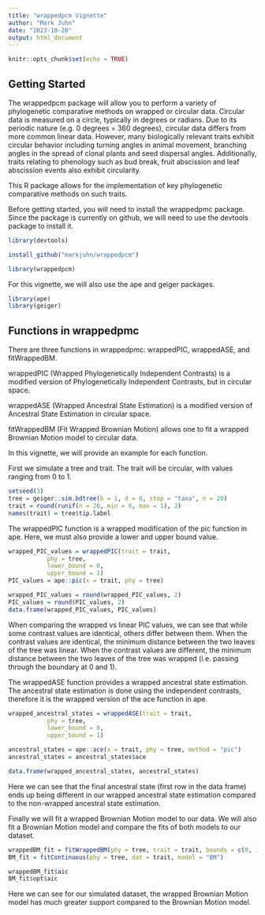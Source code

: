 ```yaml
---
title: "wrappedpcm Vignette"
author: "Mark Juhn"
date: "2023-10-20"
output: html_document
---
```


```r
knitr::opts_chunk$set(echo = TRUE)
```

## Getting Started

The wrappedpcm package will allow you to perform a variety of phylogenetic comparative methods on wrapped or circular data. 
Circular data is measured on a circle, typically in degrees or radians. Due to its periodic nature (e.g. 0 degrees = 360 degrees), circular data differs from more common linear data. However, many biologically relevant traits exhibit circular behavior including turning angles in animal movement, branching angles in the spread of clonal plants and seed dispersal angles. Additionally, traits relating to phenology such as bud break, fruit abscission and leaf abscission events also exhibit circularity. 

This R package allows for the implementation of key phylogenetic comparative methods on such traits.

Before getting started, you will need to install the wrappedpmc package. Since the package is currently on github, we will need to use the devtools package to install it.

```r
library(devtools)

install_github("markjuhn/wrappedpcm")

```

```r
library(wrappedpcm)
```

For this vignette, we will also use the ape and geiger packages.

```r
library(ape)
library(geiger)
```

## Functions in wrappedpmc

There are three functions in wrappedpmc: wrappedPIC, wrappedASE, and fitWrappedBM. 

wrappedPIC (Wrapped Phylogenetically Independent Contrasts) is a modified version of Phylogenetically Independent Contrasts, but in circular space.

wrappedASE (Wrapped Ancestral State Estimation) is a modified version of Ancestral State Estimation in circular space.

fitWrappedBM (Fit Wrapped Brownian Motion) allows one to fit a wrapped Brownian Motion model to circular data.

In this vignette, we will provide an example for each function.

First we simulate a tree and trait. The trait will be circular, with values ranging from 0 to 1.

```r
setseed(3)
tree = geiger::sim.bdtree(b = 1, d = 0, stop = "taxa", n = 20)
trait = round(runif(n = 20, min = 0, max = 1), 2)
names(trait) = tree$tip.label
```

The wrappedPIC function is a wrapped modification of the pic function in ape. Here, we must also provide a lower and upper bound value.

```r
wrapped_PIC_values = wrappedPIC(trait = trait, 
           phy = tree,
           lower_bound = 0,
           upper_bound = 1)
PIC_values = ape::pic(x = trait, phy = tree)

wrapped_PIC_values = round(wrapped_PIC_values, 2)
PIC_values = round(PIC_values, 2)
data.frame(wrapped_PIC_values, PIC_values)
```
When comparing the wrapped vs linear PIC values, we can see that while some contrast values are identical, others differ between them. When the contrast values are identical, the minimum distance between the two leaves of the tree was linear. When the contrast values are different, the minimum distance between the two leaves of the tree was wrapped (i.e. passing through the boundary at 0 and 1). 

The wrappedASE function provides a wrapped ancestral state estimation. The ancestral state estimation is done using the independent contrasts, therefore it is the wrapped version of the ace function in ape. 

```r
wrapped_ancestral_states = wrappedASE(trait = trait,
           phy = tree,
           lower_bound = 0,
           upper_bound = 1)

ancestral_states = ape::ace(x = trait, phy = tree, method = "pic")
ancestral_states = ancestral_states$ace

data.frame(wrapped_ancestral_states, ancestral_states)
```
Here we can see that the final ancestral state (first row in the data frame) ends up being different in our wrapped ancestral state estimation compared to the non-wrapped ancestral state estimation.

Finally we will fit a wrapped Brownian Motion model to our data. We will also fit a Brownian Motion model and compare the fits of both models to our dataset. 

```r
wrappedBM_fit = fitWrappedBM(phy = tree, trait = trait, bounds = c(0, 1))
BM_fit = fitContinuous(phy = tree, dat = trait, model = "BM")

wrappedBM_fit$aic
BM_fit$opt$aic
```

Here we can see for our simulated dataset, the wrapped Brownian Motion model has much greater support compared to the Brownian Motion model.

